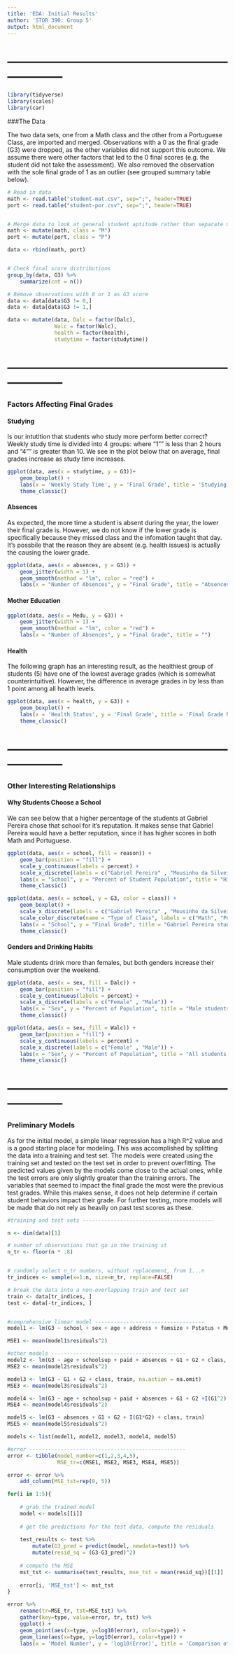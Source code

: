 ```yaml
---
title: 'EDA: Initial Results'
author: 'STOR 390: Group 5'
output: html_document
---
```


# --------------------------------------------------------------------

```r
library(tidyverse)
library(scales)
library(car)
```

###The Data

The two data sets, one from a Math class and the other from a Portuguese Class, are imported and merged. Observations with a 0 as the final grade (G3) were dropped, as the other variables did not support this outcome. We assume there were other factors that led to the 0 final scores (e.g. the student did not take the assessment). We also removed the observation with the sole final grade of 1 as an outlier (see grouped summary table below). 

```r
# Read in data
math <- read.table("student-mat.csv", sep=";", header=TRUE)
port <- read.table("student-por.csv", sep=";", header=TRUE)


# Merge data to look at general student aptitude rather than separate math/Portuguese scores 
math <- mutate(math, class = "M")
port <- mutate(port, class = "P")

data <- rbind(math, port)


# Check final score distributions
group_by(data, G3) %>%
    summarize(cnt = n())

# Remove observations with 0 or 1 as G3 score
data <- data[data$G3 != 0,]
data <- data[data$G3 != 1,]
```

```r
data <- mutate(data, Dalc = factor(Dalc),
               Walc = factor(Walc),
               health = factor(health),
               studytime = factor(studytime))
```

# --------------------------------------------------------------------

### Factors Affecting Final Grades

#### Studying

Is our intutition that students who study more perform better correct? Weekly study time is divided into 4 groups: where "1"" is less than 2 hours and "4"" is greater than 10. We see in the plot below that on average, final grades increase as study time increases.
```r
ggplot(data, aes(x = studytime, y = G3))+ 
    geom_boxplot() + 
    labs(x = 'Weekly Study Time', y = 'Final Grade', title = 'Studying Improves Final Grades') +
    theme_classic()
```

#### Absences

As expected, the more time a student is absent during the year, the lower their final grade is. However, we do not know if the lower grade is specifically because they missed class and the infomation taught that day. It's possbile that the reason they are absent (e.g. health issues) is actually the causing the lower grade.  
```r
ggplot(data, aes(x = absences, y = G3)) + 
    geom_jitter(width = 1) + 
    geom_smooth(method = "lm", color = "red") +
    labs(x = "Number of Absences", y = "Final Grade", title = "Absences lead to lower final grades")

```

#### Mother Education
```r
ggplot(data, aes(x = Medu, y = G3)) + 
    geom_jitter(width = 1) + 
    geom_smooth(method = "lm", color = "red") + 
    labs(x = "Number of Absences", y = "Final Grade", title = "")

```


#### Health

The following graph has an interesting result, as the healthiest group of students (5) have one of the lowest average grades (which is somewhat counterintuitive). However, the difference in average grades in by less than 1 point among all health levels. 
```r
ggplot(data, aes(x = health, y = G3)) +  
    geom_boxplot() + 
    labs(x = 'Health Status', y = 'Final Grade', title = 'Final Grade Not Impacted by Health') +
    theme_classic()
```

# --------------------------------------------------------------------

### Other Interesting Relationships

#### Why Students Choose a School

We can see below that a higher percentage of the students at Gabriel Pereira chose that school for it's reputation. It makes sense that Gabriel Pereira would have a better reputation, since it has higher scores in both Math and Portuguese. 
```r
ggplot(data, aes(x = school, fill = reason)) + 
    geom_bar(position = "fill") + 
    scale_y_continuous(labels = percent) + 
    scale_x_discrete(labels = c("Gabriel Pereira" , "Mousinho da Silveira")) +
    labs(x = "School", y = "Percent of Student Population", title = "Higher percentage of students chose Gabriel Pereira for it's reputation") +
    theme_classic()

ggplot(data, aes(x = school, y = G3, color = class)) + 
    geom_boxplot() +
    scale_x_discrete(labels = c("Gabriel Pereira" , "Mousinho da Silveira")) +
    scale_color_discrete(name = "Type of Class", labels = c("Math", "Portuguese")) +
    labs(x = "School", y = "Final Grade", title = "Gabriel Pereira students have higher average scores in both math and Portuguese") + 
    theme_classic()


```

#### Genders and Drinking Habits

Male students drink more than females, but both genders increase their consumption over the weekend.
```r
ggplot(data, aes(x = sex, fill = Dalc)) + 
    geom_bar(position = "fill") + 
    scale_y_continuous(labels = percent) +
    scale_x_discrete(labels = c("Female" , "Male")) +
    labs(x = "Sex", y = "Percent of Population", title = "Male students drink more than females on workdays", color = "Workday Alcohol Consumption") +
    theme_classic()

ggplot(data, aes(x = sex, fill = Walc)) + 
    geom_bar(position = "fill") + 
    scale_y_continuous(labels = percent) +
    scale_x_discrete(labels = c("Female" , "Male")) +
    labs(x = "Sex", y = "Percent of Population", title = "All students increase alcohol consumption on the weekend", color = "Weekend Alcohol Consumption") +
    theme_classic()
```


# --------------------------------------------------------------------

### Preliminary Models

As for the initial model, a simple linear regression has a high R^2 value and is a good starting place for modeling. This was accomplished by splitting the data into a training and test set. The models were created using the training set and tested on the test set in order to prevent overfitting. The predicted values given by the models come close to the actual ones, while the test errors are only slightly greater than the training errors. The variables that seemed to impact the final grade the most were the previous test grades. While this makes sense, it does not help determine if certain student behaviors impact their grade. For further testing, more models will be made that do not rely as heavily on past test scores as these.

```r
#training and test sets ------------------------------------------

n <- dim(data)[1]

# number of observations that go in the training st
n_tr <- floor(n * .8)


# randomly select n_tr numbers, without replacement, from 1...n
tr_indices <- sample(x=1:n, size=n_tr, replace=FALSE)

# break the data into a non-overlapping train and test set
train <- data[tr_indices, ]
test <- data[-tr_indices, ]


#comprehensive linear model ----------------------------------- 
model1 <- lm(G3 ~ school + sex + age + address + famsize + Pstatus + Medu + Fedu + Mjob + Fjob+ reason + guardian + traveltime + studytime + failures + schoolsup + famsup + paid + activities + nursery + higher + internet + romantic + famrel + freetime + goout + Dalc + Walc + health + absences + G1 + G2 + class, train)

MSE1 <- mean(model1$residuals^2)

#other models -------------------------------------------
model2 <- lm(G3 ~ age + schoolsup + paid + absences + G1 + G2 + class, train)
MSE2 <- mean(model2$residuals^2)

model3 <- lm(G3 ~ G1 + G2 + class, train, na.action = na.omit)
MSE3 <- mean(model3$residuals^2)

model4 <- lm(G3 ~ age + schoolsup + paid + absences + G1 + G2 +I(G1^2) + I(G2^2) + class, train)
MSE4 <- mean(model4$residuals^2)

model5 <- lm(G3 ~ absences + G1 + G2 + I(G1*G2) + class, train)
MSE5 <- mean(model5$residuals^2)

models <- list(model1, model2, model3, model4, model5)

#error --------------------------------------------------
error <- tibble(model_number=c(1,2,3,4,5),
                MSE_tr=c(MSE1, MSE2, MSE3, MSE4, MSE5))

error <- error %>% 
    add_column(MSE_tst=rep(0, 5))

for(i in 1:5){
    
    # grab the trained model
    model <- models[[i]]
    
    # get the predictions for the test data, compute the residuals
    
    test_results <- test %>% 
        mutate(G3_pred = predict(model, newdata=test)) %>% 
        mutate(resid_sq = (G3-G3_pred)^2) 
    
    # compute the MSE
    mst_tst <- summarise(test_results, mse_tst = mean(resid_sq))[[1]]
    
    error[i, 'MSE_tst'] <- mst_tst
}

error %>% 
    rename(tr=MSE_tr, tst=MSE_tst) %>% 
    gather(key=type, value=error, tr, tst) %>% 
    ggplot() +
    geom_point(aes(x=type, y=log10(error), color=type)) +
    geom_line(aes(x=type, y=log10(error), color=type)) + 
    labs(x = 'Model Number', y = 'log10(Error)', title = 'Comparison of Training and Test Errors')
```

